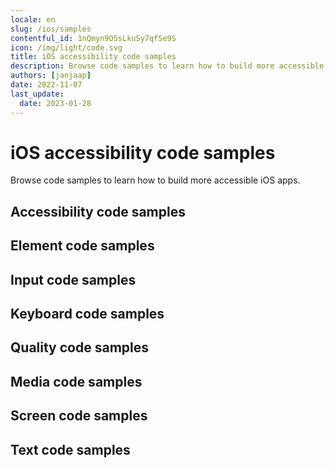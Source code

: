 ```yaml
---
locale: en
slug: /ios/samples
contentful_id: 1nQmyn9O5sLkuSy7qfSe9S
icon: /img/light/code.svg
title: iOS accessibility code samples
description: Browse code samples to learn how to build more accessible iOS apps.
authors: [janjaap]
date: 2022-11-07
last_update:
  date: 2023-01-28
---
```


# iOS accessibility code samples

Browse code samples to learn how to build more accessible iOS apps.

## Accessibility code samples

<LinkList title="List of iOS Accessibility Code samples" isHighlighted={true}>
  <LinkListItem url="/en/docs/ios/samples/accessibility-action" title="Accessibility action" pageTitle="Accessibility action on iOS" shortDescription="Accessibility actions provide alternative ways for users of assistive technologies to perform actions."/>
  <LinkListItem url="/en/docs/ios/samples/accessibility-announcement" title="Accessibility announcement" pageTitle="Accessibility announcement on iOS" shortDescription="Users of assistive technologies should be made aware of important changes in content through accessibility announcements."/>
  <LinkListItem url="/en/docs/ios/samples/accessibility-dialog" title="Accessibility dialog" pageTitle="Accessibility dialog on iOS" shortDescription="A dialog overlays the screen and offers one or more actions to proceed."/>
  <LinkListItem url="/en/docs/ios/samples/accessibility-focus-indicator" title="Accessibility focus indicator" pageTitle="Accessibility focus indicator on iOS" shortDescription="Users should know which element has focus when using a keyboard or assistive technology."/>
  <LinkListItem url="/en/docs/ios/samples/accessibility-focus" title="Accessibility focus" pageTitle="Accessibility focus on iOS" shortDescription="Sometimes you need to programmatically move the accessibility focus to a specific element."/>
  <LinkListItem url="/en/docs/ios/samples/accessibility-focusability" title="Accessibility focusability" pageTitle="Accessibility focusability on iOS" shortDescription="An element should indicate whether it should be focusable by assistive technologies or not."/>
  <LinkListItem url="/en/docs/ios/samples/accessibility-group" title="Accessibility group" pageTitle="Accessibility group on iOS" shortDescription="It is easier and quicker for users of assistive technologies to interact with grouped elements."/>
  <LinkListItem url="/en/docs/ios/samples/accessibility-hint" title="Accessibility hint" pageTitle="Accessibility hint on iOS" shortDescription="An accessibility hint helps users to understand what will happen after performing an action."/>
  <LinkListItem url="/en/docs/ios/samples/accessibility-label" title="Accessibility label" pageTitle="Accessibility label on iOS" shortDescription="An accessibility label helps users of assistive technologies to identify elements on the screen."/>
  <LinkListItem url="/en/docs/ios/samples/accessibility-language" title="Accessibility language" pageTitle="Accessibility language on iOS" shortDescription="When content is written in multiple languages, foreign words should ideally be indicated in their respective language."/>
  <LinkListItem url="/en/docs/ios/samples/accessibility-link" title="Accessibility link" pageTitle="Accessibility link on iOS" shortDescription="Links should be accessible for users of assistive technologies."/>
  <LinkListItem url="/en/docs/ios/samples/accessibility-live-region" title="Accessibility live region" pageTitle="Accessibility live region on iOS" shortDescription="A live region allows users of assistive technologies to receive updates whenever important information on the screen changes."/>
  <LinkListItem url="/en/docs/ios/samples/accessibility-modal" title="Accessibility modal" pageTitle="Accessibility modal on iOS" shortDescription="A modal overlays the screen with additional content."/>
  <LinkListItem url="/en/docs/ios/samples/accessibility-name" title="Accessibility name" pageTitle="Accessibility name on iOS" shortDescription="The accessibility name indicates the name used for interface elements by assistive technologies."/>
  <LinkListItem url="/en/docs/ios/samples/accessibility-order" title="Accessibility order" pageTitle="Accessibility order on iOS" shortDescription="Assistive technologies try to determine a logical accessibility order based on the placement and properties of the elements on the screen."/>
  <LinkListItem url="/en/docs/ios/samples/accessibility-role" title="Accessibility role" pageTitle="Accessibility role on iOS" shortDescription="An accessibility role helps users of assistive technologies to understand the purpose of elements on the screen."/>
  <LinkListItem url="/en/docs/ios/samples/accessibility-state" title="Accessibility state" pageTitle="Accessibility state on iOS" shortDescription="An accessibility state helps users of assistive technologies to understand the state of elements on the screen."/>
  <LinkListItem url="/en/docs/ios/samples/accessibility-value" title="Accessibility value" pageTitle="Accessibility value on iOS" shortDescription="An accessibility value helps users of assistive technologies to understand the value of elements on the screen."/>
</LinkList>

## Element code samples

<LinkList title="List of iOS Element Code samples" isHighlighted={true}>
  <LinkListItem url="/en/docs/ios/samples/element-focus-change" title="Element focus change" pageTitle="Element focus change on iOS" shortDescription="Whenever an element receives focus, it should not automatically trigger an event which changes context."/>
  <LinkListItem url="/en/docs/ios/samples/element-identification" title="Element identification" pageTitle="Element identification on iOS" shortDescription="Functionality that is repeated on multiple screens should use consistent identification."/>
  <LinkListItem url="/en/docs/ios/samples/element-position" title="Element position" pageTitle="Element position on iOS" shortDescription="Components that are repeated on multiple screens should have a consistent position."/>
</LinkList>

## Input code samples

<LinkList title="List of iOS Input Code samples" isHighlighted={true}>
  <LinkListItem url="/en/docs/ios/samples/input-cancellation" title="Input cancellation" pageTitle="Input cancellation on iOS" shortDescription="Users should be able to cancel accidental interaction."/>
  <LinkListItem url="/en/docs/ios/samples/input-content-type" title="Input content type" pageTitle="Input content type on iOS" shortDescription="Setting the content type for input fields helps user entering data."/>
  <LinkListItem url="/en/docs/ios/samples/input-errors" title="Input errors" pageTitle="Input errors on iOS" shortDescription="Users should be notified when they make input errors."/>
  <LinkListItem url="/en/docs/ios/samples/input-gestures" title="Input gestures" pageTitle="Input gestures on iOS" shortDescription="Gesture activated functionality should also be available without the use of gestures."/>
  <LinkListItem url="/en/docs/ios/samples/input-instructions" title="Input instructions" pageTitle="Input instructions on iOS" shortDescription="When a label might not describe the requested input sufficiently, you should add additional instructions."/>
  <LinkListItem url="/en/docs/ios/samples/input-keyboard-type" title="Input keyboard type" pageTitle="Input keyboard type on iOS" shortDescription="Setting the keyboard type for input fields helps user entering data."/>
  <LinkListItem url="/en/docs/ios/samples/input-label" title="Input label" pageTitle="Input label on iOS" shortDescription="Input fields should have labels so that users know what input data is expected."/>
  <LinkListItem url="/en/docs/ios/samples/input-motion" title="Input motion" pageTitle="Input motion on iOS" shortDescription="Provide an alternative way for actions activated by motion, to allow everyone to use the functionality."/>
  <LinkListItem url="/en/docs/ios/samples/input-predictable" title="Input predictable" pageTitle="Input predictable on iOS" shortDescription="Whenever a user provides input, there should be no change of context."/>
</LinkList>

## Keyboard code samples

<LinkList title="List of iOS Keyboard Code samples" isHighlighted={true}>
  <LinkListItem url="/en/docs/ios/samples/keyboard-order" title="Keyboard order" pageTitle="Keyboard order on iOS" shortDescription="By adjusting the keyboard order, you can provide a great experience for users that control their device using a hardware keyboard."/>
  <LinkListItem url="/en/docs/ios/samples/keyboard-shortcuts" title="Keyboard shortcuts" pageTitle="Keyboard shortcuts on iOS" shortDescription="Most people operate their smartphones with touch, but some people use an external keyboard."/>
</LinkList>

## Quality code samples

<LinkList title="List of iOS Quality Code samples" isHighlighted={true}>
  <LinkListItem url="/en/docs/ios/samples/linting" title="Linting" pageTitle="Linting on iOS" shortDescription="Linting is the process of running a tool which analyzes your code for potential errors."/>
</LinkList>

## Media code samples

<LinkList title="List of iOS Media Code samples" isHighlighted={true}>
  <LinkListItem url="/en/docs/ios/samples/audio-control" title="Audio control" pageTitle="Audio control on iOS" shortDescription="Users should be able to control audio whenever it plays automatically."/>
  <LinkListItem url="/en/docs/ios/samples/audio-description" title="Audio description" pageTitle="Audio description on iOS" shortDescription="Videos should include audio description when important visual details are shown which you cannot hear."/>
  <LinkListItem url="/en/docs/ios/samples/live-captions" title="Live captions" pageTitle="Live captions on iOS" shortDescription="Captions should be provided in real-time to enable users to understand what is being said in live videos."/>
  <LinkListItem url="/en/docs/ios/samples/captions" title="Captions" pageTitle="Captions on iOS" shortDescription="Captions should be provided to enable users to understand what is being said in videos."/>
  <LinkListItem url="/en/docs/ios/samples/transcript" title="Transcript" pageTitle="Transcript on iOS" shortDescription="Videos should contain a transcript to allow users to read what is shown in media, such as a video or podcast."/>
</LinkList>

## Screen code samples

<LinkList title="List of iOS Screen Code samples" isHighlighted={true}>
  <LinkListItem url="/en/docs/ios/samples/reduced-animations" title="Reduced animations" pageTitle="Reduced animations on iOS" shortDescription="Content which conveys a sense of motion can be a barrier for users."/>
  <LinkListItem url="/en/docs/ios/samples/contrast" title="Contrast" pageTitle="Contrast on iOS" shortDescription="Apps should provide enough contrast between text and its background so that it can be read by people with moderately low vision."/>
  <LinkListItem url="/en/docs/ios/samples/dark-mode" title="Dark mode" pageTitle="Dark mode on iOS" shortDescription="Dark mode darkens background colours and provides a more comfortable viewing experience in low light."/>
  <LinkListItem url="/en/docs/ios/samples/frequent-flashes" title="Frequent flashes" pageTitle="Frequent flashes on iOS" shortDescription="Rapidly flashing images or views can cause seizures for some users."/>
  <LinkListItem url="/en/docs/ios/samples/descriptive-headers" title="Descriptive headers" pageTitle="Descriptive headers on iOS" shortDescription="Screens should have descriptive headers, this helps users find specific content and orient themselves within your app."/>
  <LinkListItem url="/en/docs/ios/samples/descriptive-labels" title="Descriptive labels" pageTitle="Descriptive labels on iOS" shortDescription="Screens should have descriptive labels, these help users recognize which purpose controls have."/>
  <LinkListItem url="/en/docs/ios/samples/screen-orientation" title="Screen orientation" pageTitle="Screen orientation on iOS" shortDescription="Apps should adapt to the preferred display orientation of the user."/>
  <LinkListItem url="/en/docs/ios/samples/reflow" title="Reflow" pageTitle="Reflow on iOS" shortDescription="Content on the screen should reflow based on the users' preferences."/>
  <LinkListItem url="/en/docs/ios/samples/search-functionality" title="Search functionality" pageTitle="Search functionality on iOS" shortDescription="Users might have difficulty finding a specific screen."/>
  <LinkListItem url="/en/docs/ios/samples/skip-content" title="Skip content" pageTitle="Skip content on iOS" shortDescription="It can be helpful for users to skip repeated blocks of content."/>
  <LinkListItem url="/en/docs/ios/samples/adjustable-timing" title="Adjustable timing" pageTitle="Adjustable timing on iOS" shortDescription="Everyone, including people with disabilities, should have adequate time to interact with your app."/>
  <LinkListItem url="/en/docs/ios/samples/screen-title" title="Screen title" pageTitle="Screen title on iOS" shortDescription="Each screen should have a descriptive title, which helps users with identifying the screen."/>
</LinkList>

## Text code samples

<LinkList title="List of iOS Text Code samples" isHighlighted={true}>
  <LinkListItem url="/en/docs/ios/samples/bold-text" title="Bold text" pageTitle="Bold text on iOS" shortDescription="Apps should use bold text when users have indicated this as a preference in the system settings."/>
  <LinkListItem url="/en/docs/ios/samples/text-element" title="Text element" pageTitle="Text element on iOS" shortDescription="Always use text elements to display text, unless this is not possible due to styling, such as text logo's."/>
  <LinkListItem url="/en/docs/ios/samples/localization" title="Localization" pageTitle="Localization on iOS" shortDescription="Assistive technologies, such as the screen reader, use the locale for the pronunciation of utterances."/>
  <LinkListItem url="/en/docs/ios/samples/scale-text" title="Scale text" pageTitle="Scale text on iOS" shortDescription="Apps should scale text to the size specified by users in the system settings."/>
  <LinkListItem url="/en/docs/ios/samples/text-spacing" title="Text spacing" pageTitle="Text spacing on iOS" shortDescription="Content should adapt to increased spacing between lines, words, letters, and paragraphs."/>
  <LinkListItem url="/en/docs/ios/samples/text-truncation" title="Text truncation" pageTitle="Text truncation on iOS" shortDescription="Text should never get truncated in your app, even when users have enlarged their font size."/>
</LinkList>
